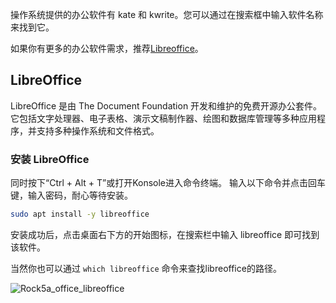 操作系统提供的办公软件有 kate 和 kwrite。您可以通过在搜索框中输入软件名称来找到它。

如果你有更多的办公软件需求，推荐[Libreoffice](https://www.libreoffice.org/)。

## LibreOffice

LibreOffice 是由 The Document Foundation 开发和维护的免费开源办公套件。 它包括文字处理器、电子表格、演示文稿制作器、绘图和数据库管理等多种应用程序，并支持多种操作系统和文件格式。

### 安装 LibreOffice

同时按下“Ctrl + Alt + T”或打开Konsole进入命令终端。
输入以下命令并点击回车键，输入密码，耐心等待安装。

```bash
sudo apt install -y libreoffice
```

安装成功后，点击桌面右下方的开始图标，在搜索栏中输入 libreoffice 即可找到该软件。

当然你也可以通过 `which libreoffice` 命令来查找libreoffice的路径。

![Rock5a_office_libreoffice](/img/rock5a/rock5a_office_libreoffice.webp)
